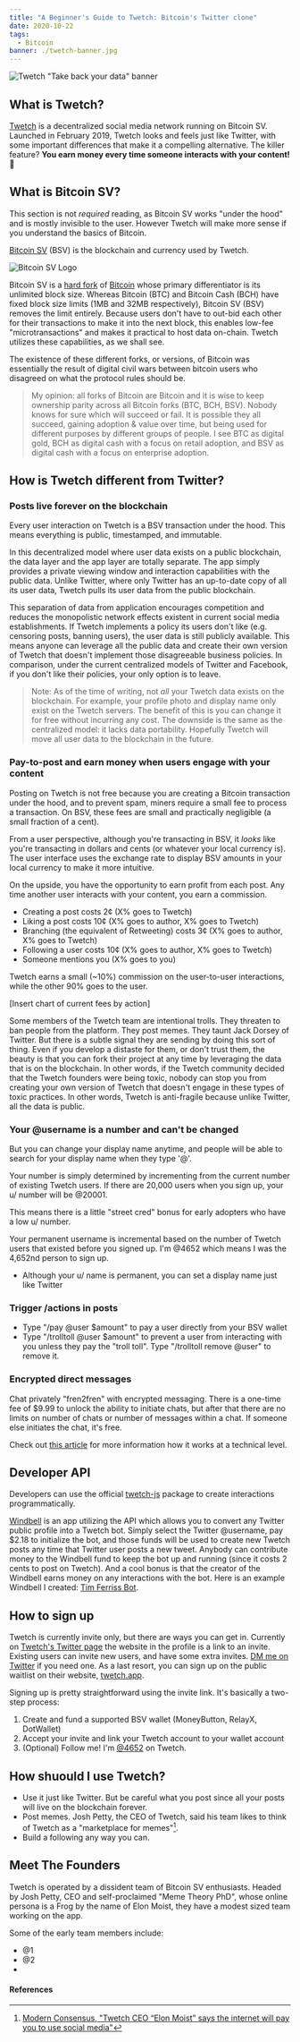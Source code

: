 ```yaml
---
title: "A Beginner's Guide to Twetch: Bitcoin's Twitter clone"
date: 2020-10-22
tags:
  - Bitcoin
banner: ./twetch-banner.jpg
---
```



![Twetch "Take back your data" banner](./twetch-banner.jpg)

## What is Twetch?

[Twetch](https://twetch.app) is a decentralized social media network running on Bitcoin SV. Launched in February 2019, Twetch looks and feels just like Twitter, with some important differences that make it a compelling alternative. The killer feature? **You earn money every time someone interacts with your content!** 🤑

## What is Bitcoin SV?

This section is not _required_ reading, as Bitcoin SV works "under the hood" and is mostly invisible to the user. However Twetch will make more sense if you understand the basics of Bitcoin.

[Bitcoin SV](https://bitcoinsv.io/) (BSV) is the blockchain and currency used by Twetch.

![Bitcoin SV Logo](./bitcoin-sv-logo.jpg)

Bitcoin SV is a [hard fork](https://www.investopedia.com/terms/h/hard-fork.asp) of [Bitcoin](https://bitcoin.org/bitcoin.pdf) whose primary differentiator is its unlimited block size. Whereas Bitcoin (BTC) and Bitcoin Cash (BCH) have fixed block size limits (1MB and 32MB respectively), Bitcoin SV (BSV) removes the limit entirely. Because users don't have to out-bid each other for their transactions to make it into the next block, this enables low-fee "microtransactions" and makes it practical to host data on-chain. Twetch utilizes these capabilities, as we shall see.

The existence of these different forks, or versions, of Bitcoin was essentially the result of digital civil wars between bitcoin users who disagreed on what the protocol rules should be.

> My opinion: all forks of Bitcoin are Bitcoin and it is wise to keep ownership parity across all Bitcoin forks (BTC, BCH, BSV). Nobody knows for sure which will succeed or fail. It is possible they all succeed, gaining adoption & value over time, but being used for different purposes by different groups of people. I see BTC as digital gold, BCH as digital cash with a focus on retail adoption, and BSV as digital cash with a focus on enterprise adoption.

## How is Twetch different from Twitter?

### Posts live forever on the blockchain

Every user interaction on Twetch is a BSV transaction under the hood. This means everything is public, timestamped, and immutable.

In this decentralized model where user data exists on a public blockchain, the data layer and the app layer are totally separate. The app simply provides a private viewing window and interaction capabilities with the public data. Unlike Twitter, where only Twitter has an up-to-date copy of all its user data, Twetch pulls its user data from the public blockchain.

This separation of data from application encourages competition and reduces the monopolistic network effects existent in current social media establishments. If Twetch implements a policy its users don't like (e.g. censoring posts, banning users), the user data is still publicly available. This means anyone can leverage all the public data and create their own version of Twetch that doesn't implement those disagreeable business policies. In comparison, under the current centralized models of Twitter and Facebook, if you don't like their policies, your only option is to leave.

> Note: As of the time of writing, not _all_ your Twetch data exists on the blockchain. For example, your profile photo and display name only exist on the Twetch servers. The benefit of this is you can change it for free without incurring any cost. The downside is the same as the centralized model: it lacks data portability. Hopefully Twetch will move all user data to the blockchain in the future.

### Pay-to-post and earn money when users engage with your content

Posting on Twetch is not free because you are creating a Bitcoin transaction under the hood, and to prevent spam, miners require a small fee to process a transaction. On BSV, these fees are small and practically negligible (a small fraction of a cent).

From a user perspective, although you're transacting in BSV, it _looks_ like you're transacting in dollars and cents (or whatever your local currency is). The user interface uses the exchange rate to display BSV amounts in your local currency to make it more intuitive.

On the upside, you have the opportunity to earn profit from each post. Any time another user interacts with your content, you earn a commission.

- Creating a post costs 2¢ (X% goes to Twetch)
- Liking a post costs 10¢ (X% goes to author, X% goes to Twetch)
- Branching (the equivalent of Retweeting) costs 3¢ (X% goes to author, X% goes to Twetch)
- Following a user costs 10¢ (X% goes to author, X% goes to Twetch)
- Someone mentions you (X% goes to you)

Twetch earns a small (~10%) commission on the user-to-user interactions, while the other 90% goes to the user.

[Insert chart of current fees by action]

Some members of the Twetch team are intentional trolls. They threaten to ban people from the platform. They post memes. They taunt Jack Dorsey of Twitter. But there is a subtle signal they are sending by doing this sort of thing. Even if you develop a distaste for them, or don't trust them, the beauty is that you can fork their project at any time by leveraging the data that is on the blockchain. In other words, if the Twetch community decided that the Twetch founders were being toxic, nobody can stop you from creating your own version of Twetch that doesn't engage in these types of toxic practices. In other words, Twetch is anti-fragile because unlike Twitter, all the data is public.

### Your @username is a number and can't be changed

But you can change your display name anytime, and people will be able to search for your display name when they type '@'.

Your number is simply determined by incrementing from the current number of existing Twetch users. If there are 20,000 users when you sign up, your u/ number will be @20001.

This means there is a little "street cred" bonus for early adopters who have a low u/ number.

Your permanent username is incremental based on the number of Twetch users that existed before you signed up. I'm @4652 which means I was the 4,652nd person to sign up.
- Although your u/ name is permanent, you can set a display name just like Twitter

### Trigger /actions in posts

- Type "/pay @user $amount" to pay a user directly from your BSV wallet
- Type "/trolltoll @user $amount" to prevent a user from interacting with you unless they pay the "troll toll". Type "/trolltoll remove @user" to remove it.

### Encrypted direct messages

Chat privately "fren2fren" with encrypted messaging. There is a one-time fee of $9.99 to unlock the ability to initiate chats, but after that there are no limits on number of chats or number of messages within a chat. If someone else initiates the chat, it's free. 

Check out [this article](https://www.zdnet.com/article/blockchain-based-twitter-competitor-twetch-releases-encrypted-chat-app/) for more information how it works at a technical level.

## Developer API

Developers can use the official [twetch-js](https://github.com/twetch-inc/twetch-js) package to create interactions programmatically.

[Windbell](https://windbell.app/) is an app utilizing the API which allows you to convert any Twitter public profile into a Twetch bot. Simply select the Twitter @username, pay $2.18 to initialize the bot, and those funds will be used to create new Twetch posts any time that Twitter user posts a new tweet. Anybody can contribute money to the Windbell fund to keep the bot up and running (since it costs 2 cents to post on Twetch). And a cool bonus is that the creator of the Windbell earns money on any interactions with the bot. Here is an example Windbell I created: [Tim Ferriss Bot](https://twetch.app/u/17108). 

## How to sign up

Twetch is currently invite only, but there are ways you can get in. Currently on [Twetch's Twitter page](https://twitter.com/twetchapp) the website in the profile is a link to an invite. Existing users can invite new users, and have some extra invites. <a href={links.myTwitter}>DM me on Twitter</a> if you need one. As a last resort, you can sign up on the public waitlist on their website, [twetch.app](https://twetch.app).

Signing up is pretty straightforward using the invite link. It's basically a two-step process:
1. Create and fund a supported BSV wallet (MoneyButton, RelayX, DotWallet)
2. Accept your invite and link your Twetch account to your wallet account
3. (Optional) Follow me! I'm [@4652](https://twetch.app/u/4652) on Twetch.

## How shuould I use Twetch? 

- Use it just like Twitter. But be careful what you post since all your posts will live on the blockchain forever.
- Post memes. Josh Petty, the CEO of Twetch, said his team likes to think of Twetch as a "marketplace for memes"[^marketplace-for-memes].
- Build a following any way you can.

## Meet The Founders

Twetch is operated by a dissident team of Bitcoin SV enthusiasts. Headed by Josh Petty, CEO and self-proclaimed "Meme Theory PhD", whose online persona is a Frog by the name of Elon Moist, they have a modest sized team working on the app.

Some of the early team members include:

- @1
- @2
- 

#### References

[^marketplace-for-memes]: [Modern Consensus, "Twetch CEO “Elon Moist” says the internet will pay you to use social media"](https://modernconsensus.com/people/twetch-ceo-elon-moist-says-the-internet-will-pay-you-to-use-social-media/)
